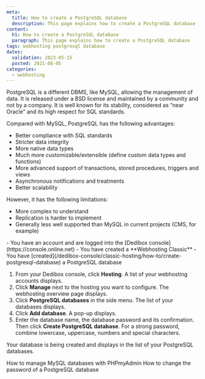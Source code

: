 ```yaml
---
meta:
  title: How to create a PostgreSQL database
  description: This page explains how to create a PostgreSQL database
content:
  h1: How to create a PostgreSQL database
  paragraph: This page explains how to create a PostgreSQL database
tags: webhosting postgresql database
dates:
  validation: 2023-05-15
  posted: 2021-08-05
categories:
  - webhosting
---
```


<Macro id="webhosting-online" />

PostgreSQL is a different DBMS, like MySQL, allowing the management of data. It is released under a BSD license and maintained by a community and not by a company.
It is well known for its stability, considered as “near Oracle” and its high respect for SQL standards.

Compared with MySQL, PostgreSQL has the following advantages:

* Better compliance with SQL standards
* Stricter data integrity
* More native data types
* Much more customizable/extensible (define custom data types and functions)
* More advanced support of transactions, stored procedures, triggers and views
* Asynchronous notifications and treatments
* Better scalability

However, it has the following limitations:

* More complex to understand
* Replication is harder to implement
* Generally less well supported than MySQL in current projects (CMS, for example)

<Message type="requirement">
  - You have an account and are logged into the [Dedibox console](https://console.online.net)
  - You have created a **Webhosting Classic**
  - You have [created](/dedibox-console/classic-hosting/how-to/create-postgresql-database) a PostgreSQL database
</Message>

1. From your Dedibox console, click **Hosting**. A list of your webhosting accounts displays.
2. Click **Manage** next to the hosting you want to configure. The webhosting overview page displays.
3. Click **PostgreSQL databases** in the side menu. The list of your databases displays.
4. Click **Add database**. A pop-up displays.
5. Enter the database name, the database password and its confirmation. Then click **Create PostgreSQL database**.
    <Message type="tip">
      For a strong password, combine lowercase, uppercase, numbers and special characters.
    </Message>

Your database is being created and displays in the list of your PostgreSQL databases. 


<Navigation title="See Also">
  <PreviousButton to="/dedibox-console/classic-hosting/how-to/manage-mysql-database-phpmyadmin/">How to manage MySQL databases with PHPmyAdmin</PreviousButton>
  <NextButton to="/dedibox-console/classic-hosting/how-to/change-password-postgresql-database/">How to change the password of a PostgreSQL database</NextButton>
</Navigation> 
